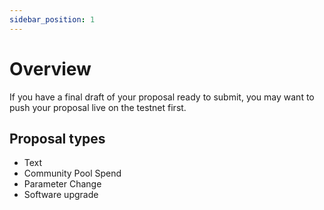 ```yaml
---
sidebar_position: 1
---
```


# Overview

If you have a final draft of your proposal ready to submit, you may want to push your proposal live on the testnet first.

## Proposal types

- Text
- Community Pool Spend
- Parameter Change
- Software upgrade
